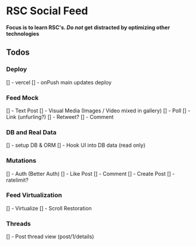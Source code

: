 # RSC Social Feed

**Focus is to learn RSC's. _Do not_ get distracted by optimizing other technologies**

## Todos

### Deploy

[] - vercel
[] - onPush main updates deploy

### Feed Mock

[] - Text Post
[] - Visual Media (Images / Video mixed in gallery)
[] - Poll
[] - Link (unfurling?)
[] - Retweet?
[] - Comment

### DB and Real Data

[] - setup DB & ORM
[] - Hook UI into DB data (read only)

### Mutations

[] - Auth (Better Auth)
[] - Like Post
[] - Comment
[] - Create Post
[] - ratelimit?

### Feed Virtualization

[] - Virtualize
[] - Scroll Restoration

### Threads

[] - Post thread view (post/1/details)
